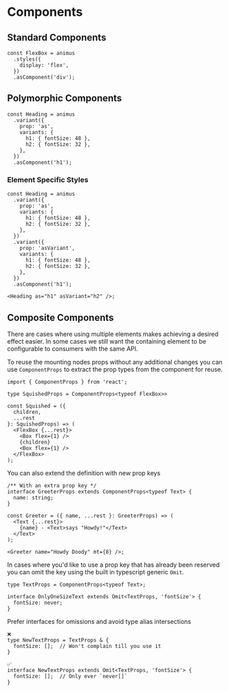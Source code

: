 # Components

## Standard Components

```tsx
const FlexBox = animus
  .styles({
    display: 'flex',
  })
  .asComponent('div');
```

## Polymorphic Components

```tsx
const Heading = animus
  .variant({
    prop: 'as',
    variants: {
      h1: { fontSize: 48 },
      h2: { fontSize: 32 },
    },
  })
  .asComponent('h1');
```

### Element Specific Styles

```tsx
const Heading = animus
  .variant({
    prop: 'as',
    variants: {
      h1: { fontSize: 48 },
      h2: { fontSize: 32 },
    },
  })
  .variant({
    prop: 'asVariant',
    variants: {
      h1: { fontSize: 48 },
      h2: { fontSize: 32 },
    },
  })
  .asComponent('h1');

<Heading as="h1" asVariant="h2" />;
```

## Composite Components

There are cases where using multiple elements makes achieving a desired effect easier.
In some cases we still want the containing element to be configurable to consumers with the same API.

To reuse the mounting nodes props without any additional changes you can use
`ComponentProps` to extract the prop types from the component for reuse.

```tsx
import { ComponentProps } from 'react';

type SquishedProps = ComponentProps<typeof FlexBox>>

const Squished = ({
  children,
  ...rest
}: SquishedProps) => (
  <FlexBox {...rest}>
    <Box flex={1} />
    {children}
    <Box flex={1} />
  </FlexBox>
);
```

You can also extend the definition with new prop keys

```tsx
/** With an extra prop key */
interface GreeterProps extends ComponentProps<typeof Text> {
  name: string;
}

const Greeter = ({ name, ...rest }: GreeterProps) => (
  <Text {...rest}>
    {name} - <Text>says "Howdy!"</Text>
  </Text>
);

<Greeter name="Howdy Doody" mt={8} />;
```

In cases where you'd like to use a prop key that has already been reserved you can omit the key using the built in typescript generic `Omit`.

```tsx
type TextProps = ComponentProps<typeof Text>;

interface OnlyOneSizeText extends Omit<TextProps, 'fontSize'> {
  fontSize: never;
}
```

Prefer interfaces for omissions and avoid type alias intersections

```tsx
❌
type NewTextProps = TextProps & {
  fontSize: [];  // Won't complain till you use it
}

✅
interface NewTextProps extends Omit<TextProps, 'fontSize'> {
  fontSize: [];  // Only ever `never[]`
}
```
